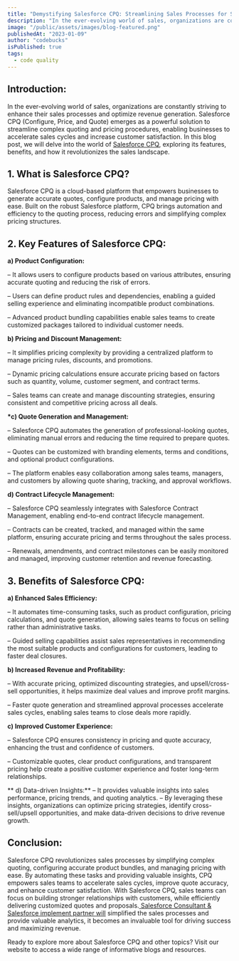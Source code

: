 ```yaml
---
title: "Demystifying Salesforce CPQ: Streamlining Sales Processes for Success"
description: "In the ever-evolving world of sales, organizations are constantly striving to enhance their sales processes and optimize revenue generation. Salesforce CPQ (Configure, Price, and Quote) emerges as a powerful solution to streamline complex quoting and pricing procedures, enabling businesses to accelerate sales cycles and increase customer satisfaction."
image: "/public/assets/images/blog-featured.png"
publishedAt: "2023-01-09"
author: "codebucks"
isPublished: true
tags:
  - code quality
---
```


## Introduction:

In the ever-evolving world of sales, organizations are constantly striving to enhance their sales processes and optimize revenue generation. Salesforce CPQ (Configure, Price, and Quote) emerges as a powerful solution to streamline complex quoting and pricing procedures, enabling businesses to accelerate sales cycles and increase customer satisfaction. In this blog post, we will delve into the world of [Salesforce CPQ](http://www.cloudprism.in), exploring its features, benefits, and how it revolutionizes the sales landscape.

## 1. What is Salesforce CPQ?

Salesforce CPQ is a cloud-based platform that empowers businesses to generate accurate quotes, configure products, and manage pricing with ease. Built on the robust Salesforce platform, CPQ brings automation and efficiency to the quoting process, reducing errors and simplifying complex pricing structures.

## 2. Key Features of Salesforce CPQ:

**a) Product Configuration:**

– It allows users to configure products based on various attributes, ensuring accurate quoting and reducing the risk of errors.

– Users can define product rules and dependencies, enabling a guided selling experience and eliminating incompatible product combinations.

– Advanced product bundling capabilities enable sales teams to create customized packages tailored to individual customer needs.

**b) Pricing and Discount Management:**

– It simplifies pricing complexity by providing a centralized platform to manage pricing rules, discounts, and promotions.

– Dynamic pricing calculations ensure accurate pricing based on factors such as quantity, volume, customer segment, and contract terms.

– Sales teams can create and manage discounting strategies, ensuring consistent and competitive pricing across all deals.

**\*c) Quote Generation and Management:**

– Salesforce CPQ automates the generation of professional-looking quotes, eliminating manual errors and reducing the time required to prepare quotes.

– Quotes can be customized with branding elements, terms and conditions, and optional product configurations.

– The platform enables easy collaboration among sales teams, managers, and customers by allowing quote sharing, tracking, and approval workflows.

**d) Contract Lifecycle Management:**

– Salesforce CPQ seamlessly integrates with Salesforce Contract Management, enabling end-to-end contract lifecycle management.

– Contracts can be created, tracked, and managed within the same platform, ensuring accurate pricing and terms throughout the sales process.

– Renewals, amendments, and contract milestones can be easily monitored and managed, improving customer retention and revenue forecasting.

## 3. Benefits of Salesforce CPQ:

**a) Enhanced Sales Efficiency:**

– It automates time-consuming tasks, such as product configuration, pricing calculations, and quote generation, allowing sales teams to focus on selling rather than administrative tasks.

– Guided selling capabilities assist sales representatives in recommending the most suitable products and configurations for customers, leading to faster deal closures.

**b) Increased Revenue and Profitability:**

– With accurate pricing, optimized discounting strategies, and upsell/cross-sell opportunities, it helps maximize deal values and improve profit margins.

– Faster quote generation and streamlined approval processes accelerate sales cycles, enabling sales teams to close deals more rapidly.

**c) Improved Customer Experience:**

– Salesforce CPQ ensures consistency in pricing and quote accuracy, enhancing the trust and confidence of customers.

– Customizable quotes, clear product configurations, and transparent pricing help create a positive customer experience and foster long-term relationships.

** d) Data-driven Insights:**
– It provides valuable insights into sales performance, pricing trends, and quoting analytics.
– By leveraging these insights, organizations can optimize pricing strategies, identify cross-sell/upsell opportunities, and make data-driven decisions to drive revenue growth.

## Conclusion:

Salesforce CPQ revolutionizes sales processes by simplifying complex quoting, configuring accurate product bundles, and managing pricing with ease. By automating these tasks and providing valuable insights, CPQ empowers sales teams to accelerate sales cycles, improve quote accuracy, and enhance customer satisfaction. With Salesforce CPQ, sales teams can focus on building stronger relationships with customers, while efficiently delivering customized quotes and proposals.[ Salesforce Consultant & Salesforce implement partner will](http://www.cloudprism.in) simplified the sales processes and provide valuable analytics, it becomes an invaluable tool for driving success and maximizing revenue.

Ready to explore more about Salesforce CPQ and other topics? Visit our website to access a wide range of informative blogs and resources.
